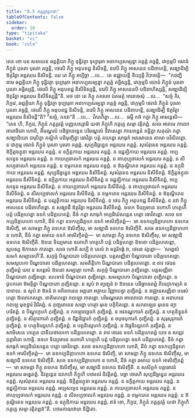 ```yaml
---
title: "8.5 ភត្តគ្គវត្តកថា"
tableOfContents: false
sidebar:
  order: 10
type: "tipitaka"
basket: "vi"
book: "cula"
---
```



<DynamicBreadcrumb />

<Division number="363" book="cula">

<Paragraph number="1672" book="cula">
តេន ខោ បន សមយេន ឆព្ពគ្គិយា ភិក្ខូ ទុន្និវត្ថា ទុប្បារុតា អនាកប្បសម្បន្នា ភត្តគ្គំ គច្ឆន្តិ, វោក្កម្មបិ ថេរានំ ភិក្ខូនំ បុរតោ បុរតោ គច្ឆន្តិ, ថេរេបិ ភិក្ខូ អនុបខជ្ជ និសីទន្តិ, នវេបិ ភិក្ខូ អាសនេន បដិពាហន្តិ, សង្ឃាដិម្បិ ឱត្ថរិត្វា អន្តរឃរេ និសីទន្តិ. យេ តេ ភិក្ខូ អប្បិច្ឆា …បេ…  តេ ឧជ្ឈាយន្តិ ខិយ្យន្តិ វិបាចេន្តិ—  “កថញ្ហិ នាម ឆព្ពគ្គិយា ភិក្ខូ ទុន្និវត្ថា ទុប្បារុតា អនាកប្បសម្បន្នា ភត្តគ្គំ គច្ឆិស្សន្តិ, វោក្កម្មបិ ថេរានំ ភិក្ខូនំ បុរតោ បុរតោ គច្ឆិស្សន្តិ, ថេរេបិ ភិក្ខូ អនុបខជ្ជ និសីទិស្សន្តិ, នវេបិ ភិក្ខូ អាសនេនបិ បដិពាហិស្សន្តិ, សង្ឃាដិម្បិ ឱត្ថរិត្វា អន្តរឃរេ និសីទិស្សន្តី”តិ. អថ ខោ តេ ភិក្ខូ ភគវតោ ឯតមត្ថំ អារោចេសុំ …បេ…  “សច្ចំ កិរ, ភិក្ខវេ, ឆព្ពគ្គិយា ភិក្ខូ ទុន្និវត្ថា ទុប្បារុតា អនាកប្បសម្បន្នា ភត្តគ្គំ គច្ឆន្តិ, វោក្កម្មបិ ថេរានំ ភិក្ខូនំ បុរតោ បុរតោ គច្ឆន្តិ, ថេរេបិ ភិក្ខូ អនុបខជ្ជ និសីទន្តិ, នវេបិ ភិក្ខូ អាសនេន បដិពាហន្តិ, សង្ឃាដិម្បិ ឱត្ថរិត្វា អន្តរឃរេ និសីទន្តី”តិ? “សច្ចំ, ភគវា”តិ …បេ…  វិគរហិត្វា …បេ…  ធម្មឹ កថំ កត្វា ភិក្ខូ អាមន្តេសិ—
</Paragraph>

</Division>
<Division number="364" book="cula">

<Paragraph number="1673" book="cula">
“តេន ហិ, ភិក្ខវេ, ភិក្ខូនំ ភត្តគ្គវត្តំ បញ្ញបេស្សាមិ យថា ភិក្ខូហិ ភត្តគ្គេ សម្មា វត្តិតព្ពំ. សចេ អារាមេ កាលោ អារោចិតោ ហោតិ, តិមណ្ឌលំ បដិច្ឆាទេន្តេន បរិមណ្ឌលំ និវាសេត្វា កាយពន្ធនំ ពន្ធិត្វា សគុណំ កត្វា សង្ឃាដិយោ បារុបិត្វា គណ្ឋិកំ បដិមុញ្ចិត្វា ធោវិត្វា បត្តំ គហេត្វា សាធុកំ អតរមានេន គាមោ បវិសិតព្ពោ.
</Paragraph>

<Paragraph number="1674" book="cula">
ន វោក្កម្ម ថេរានំ ភិក្ខូនំ បុរតោ បុរតោ គន្តព្ពំ. សុប្បដិច្ឆន្នេន អន្តរឃរេ គន្តព្ពំ. សុសំវុតេន អន្តរឃរេ គន្តព្ពំ. ឱក្ខិត្តចក្ខុនា អន្តរឃរេ គន្តព្ពំ. ន ឧក្ខិត្តកាយ អន្តរឃរេ គន្តព្ពំ. ន ឧជ្ជគ្ឃិកាយ អន្តរឃរេ គន្តព្ពំ. អប្បសទ្ទេន អន្តរឃរេ គន្តព្ពំ. ន កាយប្បចាលកំ អន្តរឃរេ គន្តព្ពំ. ន ពាហុប្បចាលកំ អន្តរឃរេ គន្តព្ពំ. ន សីសប្បចាលកំ អន្តរឃរេ គន្តព្ពំ. ន ខម្ភកតេន អន្តរឃរេ គន្តព្ពំ. ន ឱគុណ្ឋិតេន អន្តរឃរេ គន្តព្ពំ. ន ឧក្កុដិកាយ អន្តរឃរេ គន្តព្ពំ.
</Paragraph>

<Paragraph number="1675" book="cula">
សុប្បដិច្ឆន្នេន អន្តរឃរេ និសីទិតព្ពំ. សុសំវុតេន អន្តរឃរេ និសីទិតព្ពំ. ឱក្ខិត្តចក្ខុនា អន្តរឃរេ និសីទិតព្ពំ. ន ឧក្ខិត្តកាយ អន្តរឃរេ និសីទិតព្ពំ ន ឧជ្ជគ្ឃិកាយ អន្តរឃរេ និសីទិតព្ពំ, អប្បសទ្ទេន អន្តរឃរេ និសីទិតព្ពំ. ន កាយប្បចាលកំ អន្តរឃរេ និសីទិតព្ពំ. ន ពាហុប្បចាលកំ អន្តរឃរេ និសីទិតព្ពំ. ន សីសប្បចាលកំ អន្តរឃរេ និសីទិតព្ពំ. ន ខម្ភកតេន អន្តរឃរេ និសីទិតព្ពំ. ន ឱគុណ្ឋិតេន អន្តរឃរេ និសីទិតព្ពំ. ន បល្លត្ថិកាយ អន្តរឃរេ និសីទិតព្ពំ. ន ថេរេ ភិក្ខូ អនុបខជ្ជ និសីទិតព្ពំ. ន នវា ភិក្ខូ អាសនេន បដិពាហិតព្ពា. ន សង្ឃាដឹ ឱត្ថរិត្វា អន្តរឃរេ និសីទិតព្ពំ.
</Paragraph>

<Paragraph number="1676" book="cula">
ឧទកេ ទិយ្យមានេ ឧភោហិ ហត្ថេហិ បត្តំ បដិគ្គហេត្វា ឧទកំ បដិគ្គហេតព្ពំ. នីចំ កត្វា សាធុកំ អប្បដិឃំសន្តេន បត្តោ ធោវិតព្ពោ. សចេ ឧទកប្បដិគ្គាហកោ ហោតិ, នីចំ កត្វា ឧទកប្បដិគ្គហេ ឧទកំ អាសិញ្ចិតព្ពំ—  មា ឧទកប្បដិគ្គាហកោ ឧទកេន ឱសិញ្ចិ, មា សាមន្តា ភិក្ខូ ឧទកេន ឱសិញ្ចឹសុ, មា សង្ឃាដិ ឧទកេន ឱសិញ្ចីតិ. សចេ ឧទកប្បដិគ្គាហកោ ន ហោតិ, នីចំ កត្វា ឆមាយ ឧទកំ អាសិញ្ចិតព្ពំ—  មា សាមន្តា ភិក្ខូ ឧទកេន ឱសិញ្ចឹសុ, មា សង្ឃាដិ ឧទកេន ឱសិញ្ចីតិ.
</Paragraph>

<Paragraph number="1677" book="cula">
ឱទនេ ទិយ្យមានេ ឧភោហិ ហត្ថេហិ បត្តំ បដិគ្គហេត្វា ឱទនោ បដិគ្គហេតព្ពោ, សូបស្ស ឱកាសោ កាតព្ពោ. សចេ ហោតិ សប្បិ វា តេលំ វា ឧត្តរិភង្គំ វា, ថេរេន វត្តព្ពោ—  ‘សព្ពេសំ សមកំ សម្បាទេហី’តិ. សក្កច្ចំ បិណ្ឌបាតោ បដិគ្គហេតព្ពោ. បត្តសញ្ញិនា បិណ្ឌបាតោ បដិគ្គហេតព្ពោ. សមសូបកោ បិណ្ឌបាតោ បដិគ្គហេតព្ពោ. សមតិត្តិកោ បិណ្ឌបាតោ បដិគ្គហេតព្ពោ.
</Paragraph>

<Paragraph number="1678" book="cula">
ន តាវ ថេរេន ភុញ្ជិតព្ពំ យាវ ន សព្ពេសំ ឱទនោ សម្បត្តោ ហោតិ. សក្កច្ចំ បិណ្ឌបាតោ ភុញ្ជិតព្ពោ. បត្តសញ្ញិនា បិណ្ឌបាតោ ភុញ្ជិតព្ពោ. សបទានំ បិណ្ឌបាតោ ភុញ្ជិតព្ពោ. សមសូបកោ បិណ្ឌបាតោ ភុញ្ជិតព្ពោ. ន ថូបកតោ ឱមទ្ទិត្វា បិណ្ឌបាតោ ភុញ្ជិតព្ពោ. ន សូបំ វា ព្យញ្ជនំ វា ឱទនេន បដិច្ឆាទេតព្ពំ ភិយ្យោកម្យតំ ឧបាទាយ. ន សូបំ វា ឱទនំ វា អគិលានេន អត្តនោ អត្ថាយ វិញ្ញាបេត្វា ភុញ្ជិតព្ពំ. ន ឧជ្ឈានសញ្ញិនា បរេសំ បត្តោ ឱលោកេតព្ពោ. នាតិមហន្តោ កពឡោ កាតព្ពោ. បរិមណ្ឌលោ អាលោបោ កាតព្ពោ. ន អនាហដេ កពឡេ មុខទ្វារំ វិវរិតព្ពំ. ន ភុញ្ជមានេន សព្ពោ ហត្ថោ មុខេ បក្ខិបិតព្ពោ. ន សកពឡេន មុខេន ព្យាហរិតព្ពំ. ន បិណ្ឌុក្ខេបកំ ភុញ្ជិតព្ពំ. ន កពឡាវច្ឆេទកំ ភុញ្ជិតព្ពំ. ន អវគណ្ឌការកំ ភុញ្ជិតព្ពំ. ន ហត្ថនិទ្ធុនកំ ភុញ្ជិតព្ពំ. ន សិត្ថាវការកំ ភុញ្ជិតព្ពំ. ន ជិវ្ហានិច្ឆារកំ ភុញ្ជិតព្ពំ. ន ចបុចបុការកំ ភុញ្ជិតព្ពំ. ន សុរុសុរុការកំ ភុញ្ជិតព្ពំ. ន ហត្ថនិល្លេហកំ ភុញ្ជិតព្ពំ. ន បត្តនិល្លេហកំ ភុញ្ជិតព្ពំ. ន ឱដ្ឋនិល្លេហកំ ភុញ្ជិតព្ពំ.
</Paragraph>

<Paragraph number="1679" book="cula">
ន សាមិសេន ហត្ថេន បានីយថាលកោ បដិគ្គហេតព្ពោ. ន តាវ ថេរេន ឧទកំ បដិគ្គហេតព្ពំ យាវ ន សព្ពេវ ភុត្តាវិនោ ហោន្តិ. ឧទកេ ទិយ្យមានេ ឧភោហិ ហត្ថេហិ បត្តំ បដិគ្គហេត្វា ឧទកំ បដិគ្គហេតព្ពំ. នីចំ កត្វា សាធុកំ អប្បដិឃំសន្តេន បត្តោ ធោវិតព្ពោ. សចេ ឧទកប្បដិគ្គាហកោ ហោតិ, នីចំ កត្វា ឧទកប្បដិគ្គហេ ឧទកំ អាសិញ្ចិតព្ពំ—  មា ឧទកប្បដិគ្គាហកោ ឧទកេន ឱសិញ្ចិ, មា សាមន្តា ភិក្ខូ ឧទកេន ឱសិញ្ចឹសុ, មា សង្ឃាដិ ឧទកេន ឱសិញ្ចីតិ. សចេ ឧទកប្បដិគ្គាហកោ ន ហោតិ, នីចំ កត្វា ឆមាយ ឧទកំ អាសិញ្ចិតព្ពំ—  មា សាមន្តា ភិក្ខូ ឧទកេន ឱសិញ្ចឹសុ, មា សង្ឃាដិ ឧទកេន ឱសិញ្ចីតិ. ន សសិត្ថកំ បត្តធោវនំ អន្តរឃរេ ឆឌ្ឌេតព្ពំ.
</Paragraph>

<Paragraph number="1680" book="cula">
និវត្តន្តេន នវកេហិ ភិក្ខូហិ បឋមតរំ និវត្តិតព្ពំ. បច្ឆា ថេរេហិ សុប្បដិច្ឆន្នេន អន្តរឃរេ គន្តព្ពំ. សុសំវុតេន អន្តរឃរេ គន្តព្ពំ. ឱក្ខិត្តចក្ខុនា អន្តរឃរេ គន្តព្ពំ. ន ឧក្ខិត្តកាយ អន្តរឃរេ គន្តព្ពំ. ន ឧជ្ជគ្ឃិកាយ អន្តរឃរេ គន្តព្ពំ. អប្បសទ្ទេន អន្តរឃរេ គន្តព្ពំ. ន កាយប្បចាលកំ អន្តរឃរេ គន្តព្ពំ. ន ពាហុប្បចាលកំ អន្តរឃរេ គន្តព្ពំ. ន សីសប្បចាលកំ អន្តរឃរេ គន្តព្ពំ. ន ខម្ភកតេន អន្តរឃរេ គន្តព្ពំ. ន ឱគុណ្ឋិតេន អន្តរឃរេ គន្តព្ពំ. ន ឧក្កុដិកាយ អន្តរឃរេ គន្តព្ពំ. ឥទំ ខោ, ភិក្ខវេ, ភិក្ខូនំ ភត្តគ្គវត្តំ យថា ភិក្ខូហិ ភត្តគ្គេ សម្មា វត្តិតព្ពន៑”តិ.

</Paragraph>
</Division>

<Paragraph number="1681" type="center" book="cula">
បឋមភាណវារោ និដ្ឋិតោ.
</Paragraph>